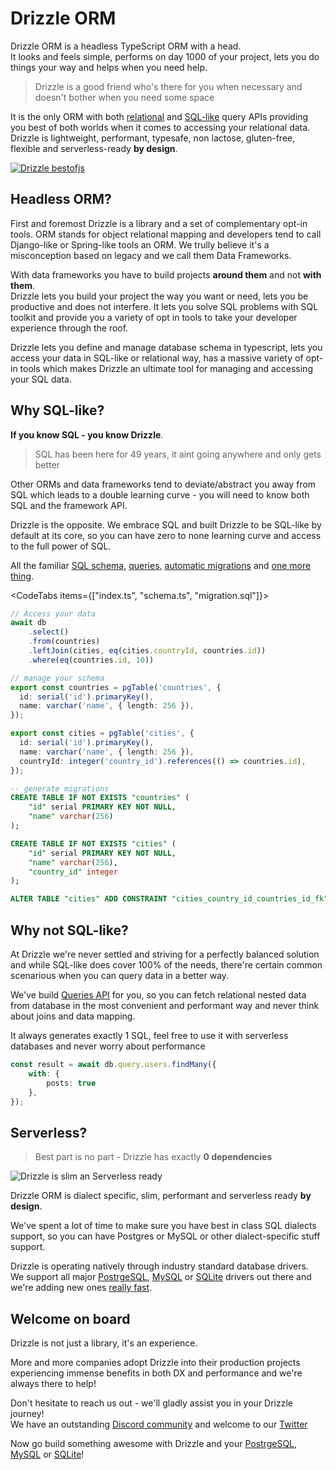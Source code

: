 
# Drizzle ORM  
Drizzle ORM is a headless TypeScript ORM with a head.  
It looks and feels simple, performs on day 1000 of your project, 
lets you do things your way and helps when you need help.  

> Drizzle is a good friend who's there for you when necessary and doesn't bother when you need some space

It is the only ORM with both [relational](/docs/rqb) and [SQL-like](/docs/select) query APIs 
providing you best of both worlds when it comes to accessing your relational data. 
Drizzle is lightweight, performant, typesafe, non lactose, gluten-free, flexible and serverless-ready **by design**.  

  
[![Drizzle bestofjs](/images/bestofjs.jpg)](https://bestofjs.org/projects/drizzle-orm)

## Headless ORM? 
First and foremost Drizzle is a library and a set of complementary opt-in tools. 
ORM stands for object relational mapping and developers tend to call Django-like or Spring-like tools an ORM. 
We trully believe it's a misconception based on legacy and we call them Data Frameworks.

With data frameworks you have to build projects **around them** and not **with them**.  
Drizzle lets you build your project the way you want or need, lets you be productive and does not interfere. 
It lets you solve SQL problems with SQL toolkit and provide you a variety of opt in tools 
to take your developer experience through the roof.  

Drizzle lets you define and manage database schema in typescript, lets you access your data in SQL-like 
or relational way, has a massive variety of opt-in tools which makes Drizzle an ultimate tool for managing
and accessing your SQL data.  

## Why SQL-like?
**If you know SQL - you know Drizzle**.
> SQL has been here for 49 years, it aint going anywhere and only gets better
  
Other ORMs and data frameworks tend to deviate/abstract you away from SQL which 
leads to a double learning curve - you will need to know both SQL and the framework API.  
  
Drizzle is the opposite. 
We embrace SQL and built Drizzle to be SQL-like by default at its core, so you can have zero to none 
learning curve and access to the full power of SQL.  
  
All the familiar [SQL schema](/docs/sql-schema-declaration), [queries](/docs/select), 
[automatic migrations](/docs/migrations) and [one more thing](/docs/rqb).

<CodeTabs items={["index.ts", "schema.ts", "migration.sql"]}>
```typescript copy
// Access your data
await db
	.select()
	.from(countries)
	.leftJoin(cities, eq(cities.countryId, countries.id))
	.where(eq(countries.id, 10))
```
```typescript copy
// manage your schema
export const countries = pgTable('countries', {
  id: serial('id').primaryKey(),
  name: varchar('name', { length: 256 }),
});

export const cities = pgTable('cities', {
  id: serial('id').primaryKey(),
  name: varchar('name', { length: 256 }),
  countryId: integer('country_id').references(() => countries.id),
});
```
```sql
-- generate migrations
CREATE TABLE IF NOT EXISTS "countries" (
	"id" serial PRIMARY KEY NOT NULL,
	"name" varchar(256)
);

CREATE TABLE IF NOT EXISTS "cities" (
	"id" serial PRIMARY KEY NOT NULL,
	"name" varchar(256),
	"country_id" integer
);

ALTER TABLE "cities" ADD CONSTRAINT "cities_country_id_countries_id_fk" FOREIGN KEY ("country_id") REFERENCES "countries"("id") ON DELETE no action ON UPDATE no action;
```
</CodeTabs>

## Why not SQL-like?
At Drizzle we're never settled and striving for a perfectly balanced solution and while SQL-like does cover 100% of the needs, 
there're certain common scenarious when you can query data in a better way.  
  
We've build [Queries API](/docs/rqb) for you, so you can fetch relational nested data from database 
in the most convenient and performant way and never think about joins and data mapping.  
  
It always generates exactly 1 SQL, feel free to use it with serverless databases and never worry about performance 

```ts
const result = await db.query.users.findMany({
	with: {
		posts: true			
	},
});
```

## Serverless?
> Best part is no part - Drizzle has exactly **0 dependencies**

![Drizzle is slim an Serverless ready](/images/drizzle31kb.jpg)
  
Drizzle ORM is dialect specific, slim, performant and serverless ready **by design**.  
  
We've spent a lot of time to make sure you have best in class SQL dialects support, 
so you can have Postgres or MySQL or other dialect-specific stuff support.  
  
Drizzle is operating natively through industry standard database drivers.  
We support all major [PostrgeSQL](/docs/quick-postgresql), 
[MySQL](/docs/quick-mysql) or [SQLite](/docs/quick-sqlite) drivers out there 
and we're adding new ones [really fast](https://twitter.com/DrizzleORM/status/1653082492742647811?s=20).  


## Welcome on board

Drizzle is not just a library, it's an experience.  
  
More and more companies adopt Drizzle into their production projects experiencing immense benefits 
in both DX and performance and we're always there to help!  
  
Don't hesitate to reach us out - we'll gladly assist you in your Drizzle journey!  
We have an outstanding [Discord community](https://driz.li/discord) and welcome to our [Twitter](https://twitter.com/drizzleorm)  
  
Now go build something awesome with Drizzle and your [PostrgeSQL](/docs/quick-postgresql), [MySQL](/docs/quick-mysql) or [SQLite](/docs/quick-sqlite)!